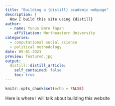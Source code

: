 ```yaml
---
title: "Building a {distill} academic webpage"
description: |
  How I build this site using {distill}
author:
  - name: Yunus Emre Tapan
    affiliation: Northeastern University
categories:
  - computational social science
  - political methodology
date: 09-01-2021
preview: featured.jpg
output:
  distill::distill_article:
    self_contained: false
    toc: true
---
```



```r
knitr::opts_chunk$set(echo = FALSE)
```

Here is where I will talk about building this website


